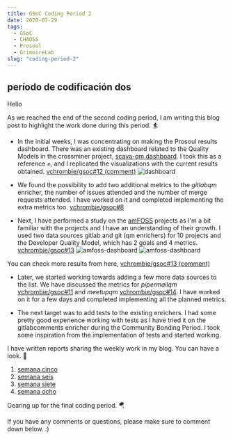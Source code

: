 ```yaml
---
title: GSoC Coding Period 2
date: 2020-07-29
tags:
  - GSoC
  - CHAOSS
  - Prosoul
  - GrimoireLab
slug: "coding-period-2"
---
```


## período de codificación dos

Hello

As we reached the end of the second coding period, I am writing this blog post to highlight the work done during this period. 🏄

- In the initial weeks, I was concentrating on making the Prosoul results dashboard. There was an existing dashboard related to the Quality Models in the crossminer project, [scava-qm dashboard](http://crossminer.bitergia.net/app/kibana#/dashboard/72ac14b0-456e-11e9-a208-9748f08b9341). I took this as a reference ✊, and I replicated the visualizations with the current results obtained. [vchrombie/gsoc#12 (comment)](https://github.com/vchrombie/gsoc/issues/12#issuecomment-654420431)
  ![dashboard](./images/dashboard-2.png)

- We found the possibility to add two additional metrics to the _gitlabqm_ enricher, the number of issues attended and the number of merge requests attended. I have worked on it and completed implementing the extra metrics too. [vchrombie/gsoc#8](https://github.com/vchrombie/gsoc/issues/8)

- Next, I have performed a study on the [amFOSS](https://amfoss.in/) projects as I'm a bit familiar with the projects and I have an understanding of their growth. I used two data sources gitlab and git (qm enrichers) for 10 projects and the Developer Quality Model, which has 2 goals and 4 metrics. [vchrombie/gsoc#13](https://github.com/vchrombie/gsoc/issues/13)
  ![amfoss-dashboard](./images/amfoss-dashboard-1.png)
  ![amfoss-dashboard](./images/amfoss-dashboard-2.png)

You can check more results from here, [vchrombie/gsoc#13 (comment)](https://github.com/vchrombie/gsoc/issues/13#issuecomment-656187839)

- Later, we started working towards adding a few more data sources to the list. We have discussed the metrics for _pipermailqm_ [vchrombie/gsoc#11](https://github.com/vchrombie/gsoc/issues/11) and _meetupqm_ [vchrombie/gsoc#14](https://github.com/vchrombie/gsoc/issues/14). I have worked on it for a few days and completed implementing all the planned metrics.

- The next target was to add tests to the existing enrichers. I had some pretty good experience working with tests as I have tried it on the gitlabcomments enricher during the Community Bonding Period. I took some inspiration from the implementation of tests and started working.

I have written reports sharing the weekly work in my blog. You can have a look. 👀

1. [semana cinco](https://github.com/vchrombie/gsoc/tree/master/work/week-05#semana-cinco)
2. [semana seis](https://github.com/vchrombie/gsoc/tree/master/work/week-06#semana-seis)
3. [semana siete](https://github.com/vchrombie/gsoc/tree/master/work/week-07#semana-siete)
4. [semana ocho](https://github.com/vchrombie/gsoc/tree/master/work/week-08#semana-ocho)

Gearing up for the final coding period. 🪂

If you have any comments or questions, please make sure to comment down below. :)
